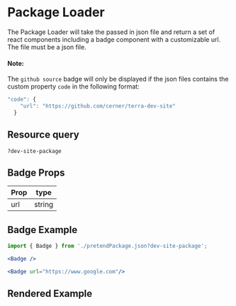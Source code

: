 
# Package Loader

The Package Loader will take the passed in json file and return a set of react components including a badge component with a customizable url.
The file must be a json file.

#### Note: 
The `github source` badge will only be displayed if the json files contains the custom property `code` in the following format:
```jsx
"code": {
    "url": "https://github.com/cerner/terra-dev-site"
  }
```

## Resource query

`?dev-site-package`

## Badge Props

Prop | type
--- | ---
url | string

## Badge Example

```jsx
import { Badge } from './pretendPackage.json?dev-site-package';

<Badge />

<Badge url="https://www.google.com"/>
```
## Rendered Example

<Badge />

<Badge url="https://www.google.com"/>
